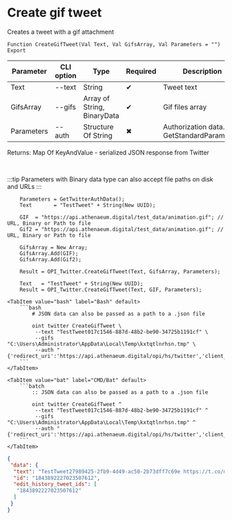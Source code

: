 ﻿---
sidebar_position: 4
---


# Create gif tweet
 Creates a tweet with a gif attachment



`Function CreateGifTweet(Val Text, Val GifsArray, Val Parameters = "") Export`

  | Parameter | CLI option | Type | Required | Description |
  |-|-|-|-|-|
  | Text | --text | String | &#x2714; | Tweet text |
  | GifsArray | --gifs | Array of String, BinaryData | &#x2714; | Gif files array |
  | Parameters | --auth | Structure Of String | &#x2716; | Authorization data. See GetStandardParameters |

  
  Returns:  Map Of KeyAndValue - serialized JSON response from Twitter

<br/>

:::tip
Parameters with Binary data type can also accept file paths on disk and URLs
:::
<br/>



```bsl title="1C:Enterprise/OneScript code example"
    Parameters = GetTwitterAuthData();
    Text       = "TestTweet" + String(New UUID);

    GIF  = "https://api.athenaeum.digital/test_data/animation.gif"; // URL, Binary or Path to file
    Gif2 = "https://api.athenaeum.digital/test_data/animation.gif"; // URL, Binary or Path to file

    GifsArray = New Array;
    GifsArray.Add(GIF);
    GifsArray.Add(Gif2);

    Result = OPI_Twitter.CreateGifTweet(Text, GifsArray, Parameters);

    Text   = "TestTweet" + String(New UUID);
    Result = OPI_Twitter.CreateGifTweet(Text, GIF, Parameters);
```
 

 <Tabs>
  
    <TabItem value="bash" label="Bash" default>
        ```bash
            # JSON data can also be passed as a path to a .json file
            
            oint twitter CreateGifTweet \
             --text "TestTweet017c1546-887d-48b2-be90-34725b1191cf" \
             --gifs "C:\Users\Administrator\AppData\Local\Temp\kxtqtlnrhsn.tmp" \
             --auth "{'redirect_uri':'https://api.athenaeum.digital/opi/hs/twitter','client_id':'***','client_secret':'***','access_token':'***','refresh_token':'***','oauth_token':'***','oauth_token_secret':'***','oauth_consumer_key':'***','oauth_consumer_secret':'***'}"
        ```
    </TabItem>
  
    <TabItem value="bat" label="CMD/Bat" default>
        ```batch
            :: JSON data can also be passed as a path to a .json file
            
            oint twitter CreateGifTweet ^
             --text "TestTweet017c1546-887d-48b2-be90-34725b1191cf" ^
             --gifs "C:\Users\Administrator\AppData\Local\Temp\kxtqtlnrhsn.tmp" ^
             --auth "{'redirect_uri':'https://api.athenaeum.digital/opi/hs/twitter','client_id':'***','client_secret':'***','access_token':'***','refresh_token':'***','oauth_token':'***','oauth_token_secret':'***','oauth_consumer_key':'***','oauth_consumer_secret':'***'}"
        ```
    </TabItem>
</Tabs>


```json title="Result"
{
 "data": {
  "text": "TestTweet27989425-2fb9-4d49-ac50-2b73dff7c69e https://t.co/m6q4Bzxea3",
  "id": "1843892227023507612",
  "edit_history_tweet_ids": [
   "1843892227023507612"
  ]
 }
}
```
